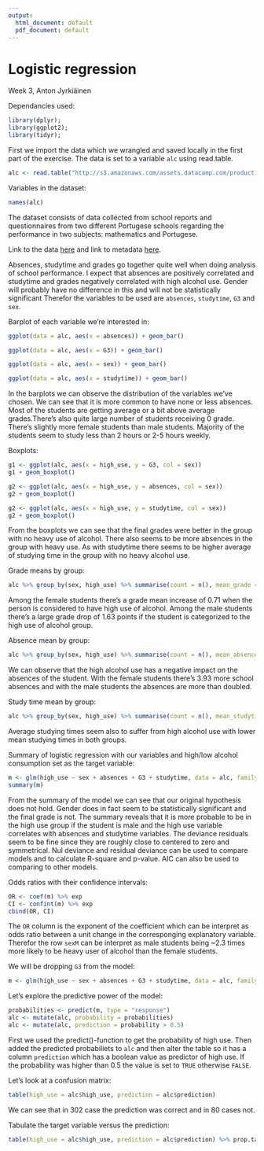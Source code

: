 ```yaml
---
output:
  html_document: default
  pdf_document: default
---
```

# Logistic regression
Week 3, 
Anton Jyrkiäinen

Dependancies used:
```r
library(dplyr);
library(ggplot2);
library(tidyr);
```

First we import the data which we wrangled and saved locally in the first part of the exercise. The data is set to a variable ```alc``` using read.table. 
```r
alc <- read.table("http://s3.amazonaws.com/assets.datacamp.com/production/course_2218/datasets/alc.txt", sep = ",", header=TRUE)
```

Variables in the dataset:
```r
names(alc)
```

The dataset consists of data collected from school reports and questionnaires from two different Portugese schools regarding the performance in two subjects: mathematics and Portugese.

Link to the data [here](https://archive.ics.uci.edu/ml/machine-learning-databases/00320/) and link to metadata
[here](https://archive.ics.uci.edu/ml/datasets/Student+Performance).

Absences, studytime and grades go together quite well when doing analysis of school performance. I expect that absences are positively correlated and studytime and grades negatively correlated with high alcohol use. Gender will probably have no difference in this and will not be statistically significant Therefor the variables to be used are ```absences```, ```studytime```, ```G3``` and ```sex```.

Barplot of each variable we're interested in:
```r
ggplot(data = alc, aes(x = absences)) + geom_bar()
```
```r
ggplot(data = alc, aes(x = G3)) + geom_bar()
```
```r
ggplot(data = alc, aes(x = sex)) + geom_bar()
```
```r
ggplot(data = alc, aes(x = studytime)) + geom_bar()
```

In the barplots we can observe the distribution of the variables we've chosen. We can see that it is more common to have none or less absences. Most of the students are getting average or a bit above average grades.There's also quite large number of students receiving 0 grade. There's slightly more female students than male students. Majority of the students seem to study less than 2 hours or 2-5 hours weekly.

Boxplots:
```r
g1 <- ggplot(alc, aes(x = high_use, y = G3, col = sex))
g1 + geom_boxplot()

g2 <- ggplot(alc, aes(x = high_use, y = absences, col = sex))
g2 + geom_boxplot()

g2 <- ggplot(alc, aes(x = high_use, y = studytime, col = sex))
g2 + geom_boxplot()
```

From the boxplots we can see that the final grades were better in the group with no heavy use of alcohol. There also seems to be more absences in the group with heavy use. As with studytime there seems to be higher average of studying time in the group with no heavy alcohol use.

Grade means by group:
```r
alc %>% group_by(sex, high_use) %>% summarise(count = n(), mean_grade = mean(G3))
```

Among the female students there's a grade mean increase of 0.71 when the person is considered to have high use of alcohol. Among the male students there's a large grade drop of 1.63 points if the student is categorized to the high use of alcohol group.

Absence mean by group:
```r
alc %>% group_by(sex, high_use) %>% summarise(count = n(), mean_absences = mean(absences))
```

We can observe that the high alcohol use has a negative impact on the absences of the student. With the female students there's 3.93 more school absences and with the male students the absences are more than doubled.

Study time mean by group:
```r
alc %>% group_by(sex, high_use) %>% summarise(count = n(), mean_studytime = mean(studytime))
```

Average studying times seem also to suffer from high alcohol use with lower mean studying times in both groups.

Summary of logistic regression with our variables and high/low alcohol consumption set as the target variable:
```r
m <- glm(high_use ~ sex + absences + G3 + studytime, data = alc, family = "binomial")
summary(m)
```

From the summary of the model we can see that our original hypothesis does not hold. Gender does in fact seem to be statistically significant and the final grade is not. The summary reveals that it is more probable to be in the high use group if the student is male and the high use variable correlates with absences and studytime variables. The deviance residuals seem to be fine since they are roughly close to centered to zero and symmetrical. Nul deviance and residual deviance can be used to compare models and to calculate R-square and p-value. AIC can also be used to comparing to other models.


Odds ratios with their confidence intervals:

```r
OR <- coef(m) %>% exp
CI <- confint(m) %>% exp
cbind(OR, CI)
```

The ```OR``` column is the exponent of the coefficient which can be interpret as odds ratio between a unit change in the corresponging explanatory variable. Therefor the row ```sexM``` can be interpret as male students being ~2.3 times more likely to be heavy user of alcohol than the female students.

We will be dropping ```G3``` from the model:
```r
m <- glm(high_use ~ sex + absences + G3 + studytime, data = alc, family = "binomial")
```

Let's explore the predictive power of the model:
```r
probabilities <- predict(m, type = "response")
alc <- mutate(alc, probability = probabilities)
alc <- mutate(alc, prediction = probability > 0.5)
```

First we used the predict()-function to get the probability of high use. Then added the predicted probabiliets to ```alc``` and then alter the table so it has a column ```prediction``` which has a boolean value as predictor of high use. If the probability was higher than 0.5 the value is set to ```TRUE``` otherwise ```FALSE```.

Let's look at a confusion matrix:
```r
table(high_use = alc$high_use, prediction = alc$prediction)
```

We can see that in 302 case the prediction was correct and in 80 cases not.

Tabulate the target variable versus the prediction:
```r
table(high_use = alc$high_use, prediction = alc$prediction) %>% prop.table %>% addmargins
```


